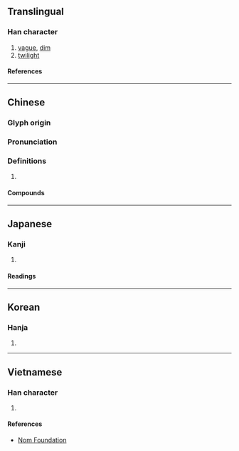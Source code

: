 {{also|昽}}
{{character info/new}}
==Translingual==

===Han character===
{{Han char|rn=72|rad=日|as=16|sn=20|four=61011|canj=AYBP|ids=⿰日龍}}

# [[vague]], [[dim]]
# [[twilight]]

====References====
{{Han ref|kx=0501.350|dkj=14255|dj=0872.080|hdz=21541.200|uh=66E8}}

----

==Chinese==
{{zh-forms|s=昽}}

===Glyph origin===
{{Han etym}}

===Pronunciation===
{{zh-pron
|m=lóng
|c=lung4
|mc=y
|oc=y
|ma=
|cat=a,n
}}

===Definitions===
{{zh-hanzi}}

# {{rfdef|zh}}

====Compounds====
{{zh-der|曈曨|曚曨|曨曨}}

----

==Japanese==

===Kanji===
{{ja-kanji|grade=|rs=日16}}

# {{rfdef|ja|sort=日16}}

====Readings====
{{ja-readings
|on=ろう, る
|kun=おぼろ
}}

----

==Korean==

===Hanja===
{{ko-hanja|hangeul=[[롱]]>[[농]]|eumhun=|rv=rong>nong|mr=rong>nong|y=long>nong}}

# {{rfdef|ko|sort=日16}}

----

==Vietnamese==

===Han character===
{{vi-readings|rs=日16|reading=lung}}

# {{rfdef|vi|sort=日16}}

====References====
* [http://nomfoundation.org/common/nom_details.php?codepoint=66e8 Nom Foundation]